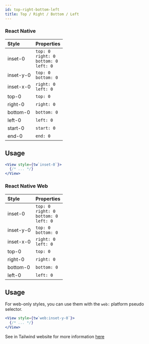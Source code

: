 ```yaml
---
id: top-right-bottom-left
title: Top / Right / Bottom / Left
---
```


### React Native

| Style     | Properties                                                  |
| :-------- | :---------------------------------------------------------- |
| inset-0   | `top: 0` <br/> `right: 0` <br/> `bottom: 0` <br/> `left: 0` |
| inset-y-0 | `top: 0` <br/> `bottom: 0`                                  |
| inset-x-0 | `right: 0` <br/> `left: 0`                                  |
| top-0     | `top: 0`                                                    |
| right-0   | `right: 0`                                                  |
| bottom-0  | `bottom: 0`                                                 |
| left-0    | `left: 0`                                                   |
| start-0   | `start: 0`                                                  |
| end-0     | `end: 0`                                                    |

## Usage

<!-- prettier-ignore-start -->
```jsx
<View style={tw`inset-0`}>
  {/* ... */}
</View>
```
<!-- prettier-ignore-end -->

### React Native Web

| Style     | Properties                                                  |
| :-------- | :---------------------------------------------------------- |
| inset-0   | `top: 0` <br/> `right: 0` <br/> `bottom: 0` <br/> `left: 0` |
| inset-y-0 | `top: 0` <br/> `bottom: 0`                                  |
| inset-x-0 | `right: 0` <br/> `left: 0`                                  |
| top-0     | `top: 0`                                                    |
| right-0   | `right: 0`                                                  |
| bottom-0  | `bottom: 0`                                                 |
| left-0    | `left: 0`                                                   |

## Usage

For web-only styles, you can use them with the `web:` platform pseudo selector.

<!-- prettier-ignore-start -->
```jsx
<View style={tw`web:inset-y-0`}>
  {/* ... */}
</View>
```
<!-- prettier-ignore-end -->

See in Tailwind website for more information [here](https://tailwindcss.com/docs/top-right-bottom-left)

